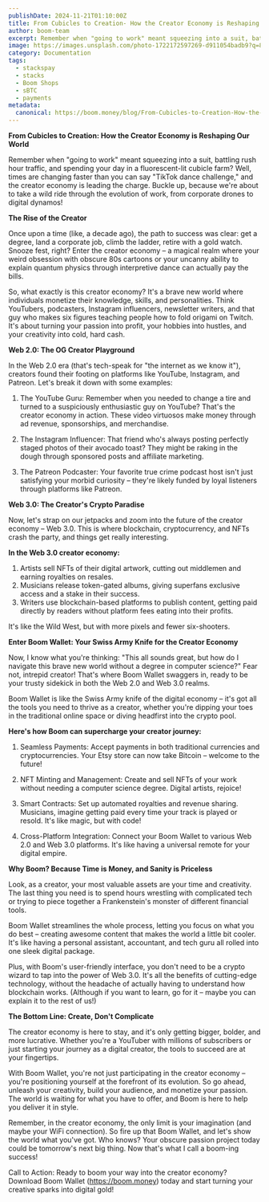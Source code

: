 ```yaml
---
publishDate: 2024-11-21T01:10:00Z
title: From Cubicles to Creation- How the Creator Economy is Reshaping Our World
author: boom-team
excerpt: Remember when "going to work" meant squeezing into a suit, battling rush hour traffic, and spending your day in a fluorescent-lit cubicle farm? Well, times are changing faster than you can say "TikTok dance challenge," and the creator economy is leading the charge. Buckle up, because we're about to take a wild ride through the evolution of work, from corporate drones to digital dynamos! 
image: https://images.unsplash.com/photo-1722172597269-d911054badb9?q=80&w=1974&auto=format&fit=crop&ixlib=rb-4.0.3&ixid=M3wxMjA3fDB8MHxwaG90by1wYWdlfHx8fGVufDB8fHx8fA%3D%3D
category: Documentation
tags:
  - stackspay
  - stacks
  - Boom Shops
  - sBTC
  - payments
metadata:
  canonical: https://boom.money/blog/From-Cubicles-to-Creation-How-the-Creator-Economy-is-Reshaping-Our-World
---
```


**From Cubicles to Creation: How the Creator Economy is Reshaping Our World**

Remember when "going to work" meant squeezing into a suit, battling rush hour traffic, and spending your day in a fluorescent-lit cubicle farm? Well, times are changing faster than you can say "TikTok dance challenge," and the creator economy is leading the charge. Buckle up, because we're about to take a wild ride through the evolution of work, from corporate drones to digital dynamos!

**The Rise of the Creator**

Once upon a time (like, a decade ago), the path to success was clear: get a degree, land a corporate job, climb the ladder, retire with a gold watch. Snooze fest, right? Enter the creator economy – a magical realm where your weird obsession with obscure 80s cartoons or your uncanny ability to explain quantum physics through interpretive dance can actually pay the bills.

So, what exactly is this creator economy? It's a brave new world where individuals monetize their knowledge, skills, and personalities. Think YouTubers, podcasters, Instagram influencers, newsletter writers, and that guy who makes six figures teaching people how to fold origami on Twitch. It's about turning your passion into profit, your hobbies into hustles, and your creativity into cold, hard cash.

**Web 2.0: The OG Creator Playground**

In the Web 2.0 era (that's tech-speak for "the internet as we know it"), creators found their footing on platforms like YouTube, Instagram, and Patreon. Let's break it down with some examples:

1. The YouTube Guru: Remember when you needed to change a tire and turned to a suspiciously enthusiastic guy on YouTube? That's the creator economy in action. These video virtuosos make money through ad revenue, sponsorships, and merchandise.

2. The Instagram Influencer: That friend who's always posting perfectly staged photos of their avocado toast? They might be raking in the dough through sponsored posts and affiliate marketing.

3. The Patreon Podcaster: Your favorite true crime podcast host isn't just satisfying your morbid curiosity – they're likely funded by loyal listeners through platforms like Patreon.

**Web 3.0: The Creator's Crypto Paradise**

Now, let's strap on our jetpacks and zoom into the future of the creator economy – Web 3.0. This is where blockchain, cryptocurrency, and NFTs crash the party, and things get really interesting.

**In the Web 3.0 creator economy:**

1. Artists sell NFTs of their digital artwork, cutting out middlemen and earning royalties on resales.  
2. Musicians release token-gated albums, giving superfans exclusive access and a stake in their success.  
3. Writers use blockchain-based platforms to publish content, getting paid directly by readers without platform fees eating into their profits.

It's like the Wild West, but with more pixels and fewer six-shooters.

**Enter Boom Wallet: Your Swiss Army Knife for the Creator Economy**

Now, I know what you're thinking: "This all sounds great, but how do I navigate this brave new world without a degree in computer science?" Fear not, intrepid creator\! That's where Boom Wallet swaggers in, ready to be your trusty sidekick in both the Web 2.0 and Web 3.0 realms.

Boom Wallet is like the Swiss Army knife of the digital economy – it's got all the tools you need to thrive as a creator, whether you're dipping your toes in the traditional online space or diving headfirst into the crypto pool.

**Here's how Boom can supercharge your creator journey:**

1. Seamless Payments: Accept payments in both traditional currencies and cryptocurrencies. Your Etsy store can now take Bitcoin – welcome to the future!

2. NFT Minting and Management: Create and sell NFTs of your work without needing a computer science degree. Digital artists, rejoice!

3. Smart Contracts: Set up automated royalties and revenue sharing. Musicians, imagine getting paid every time your track is played or resold. It's like magic, but with code!

4. Cross-Platform Integration: Connect your Boom Wallet to various Web 2.0 and Web 3.0 platforms. It's like having a universal remote for your digital empire.

**Why Boom? Because Time is Money, and Sanity is Priceless**

Look, as a creator, your most valuable assets are your time and creativity. The last thing you need is to spend hours wrestling with complicated tech or trying to piece together a Frankenstein's monster of different financial tools.

Boom Wallet streamlines the whole process, letting you focus on what you do best – creating awesome content that makes the world a little bit cooler. It's like having a personal assistant, accountant, and tech guru all rolled into one sleek digital package.

Plus, with Boom's user-friendly interface, you don't need to be a crypto wizard to tap into the power of Web 3.0. It's all the benefits of cutting-edge technology, without the headache of actually having to understand how blockchain works. (Although if you want to learn, go for it – maybe you can explain it to the rest of us\!)

**The Bottom Line: Create, Don't Complicate**

The creator economy is here to stay, and it's only getting bigger, bolder, and more lucrative. Whether you're a YouTuber with millions of subscribers or just starting your journey as a digital creator, the tools to succeed are at your fingertips.

With Boom Wallet, you're not just participating in the creator economy – you're positioning yourself at the forefront of its evolution. So go ahead, unleash your creativity, build your audience, and monetize your passion. The world is waiting for what you have to offer, and Boom is here to help you deliver it in style.

Remember, in the creator economy, the only limit is your imagination (and maybe your WiFi connection). So fire up that Boom Wallet, and let's show the world what you've got. Who knows? Your obscure passion project today could be tomorrow's next big thing. Now that's what I call a boom-ing success!

Call to Action: Ready to boom your way into the creator economy? Download Boom Wallet (https://boom.money) today and start turning your creative sparks into digital gold! 
